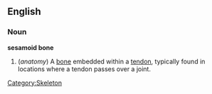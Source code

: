 {{wikipedia}}
==English==
===Noun===
'''sesamoid bone'''

# (''anatomy'') A [[bone]] embedded within a [[tendon]], typically found in locations where a tendon passes over a joint.

[[Category:Skeleton]]